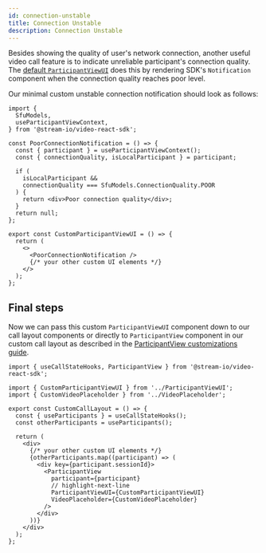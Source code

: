 ```yaml
---
id: connection-unstable
title: Connection Unstable
description: Connection Unstable
---
```


Besides showing the quality of user's network connection, another useful video call feature is to indicate unreliable participant's connection quality. The [default `ParticipantViewUI`](../../ui-components/core/participant-view) does this by rendering SDK's `Notification` component when the connection quality reaches poor level.

Our minimal custom unstable connection notification should look as follows:

```tsx
import {
  SfuModels,
  useParticipantViewContext,
} from '@stream-io/video-react-sdk';

const PoorConnectionNotification = () => {
  const { participant } = useParticipantViewContext();
  const { connectionQuality, isLocalParticipant } = participant;

  if (
    isLocalParticipant &&
    connectionQuality === SfuModels.ConnectionQuality.POOR
  ) {
    return <div>Poor connection quality</div>;
  }
  return null;
};

export const CustomParticipantViewUI = () => {
  return (
    <>
      <PoorConnectionNotification />
      {/* your other custom UI elements */}
    </>
  );
};
```

## Final steps

Now we can pass this custom `ParticipantViewUI` component down to our call layout components or directly to `ParticipantView` component in our custom call layout as described in the [ParticipantView customizations guide](../participant-view-customizations).

```tsx
import { useCallStateHooks, ParticipantView } from '@stream-io/video-react-sdk';

import { CustomParticipantViewUI } from '../ParticipantViewUI';
import { CustomVideoPlaceholder } from '../VideoPlaceholder';

export const CustomCallLayout = () => {
  const { useParticipants } = useCallStateHooks();
  const otherParticipants = useParticipants();

  return (
    <div>
      {/* your other custom UI elements */}
      {otherParticipants.map((participant) => (
        <div key={participant.sessionId}>
          <ParticipantView
            participant={participant}
            // highlight-next-line
            ParticipantViewUI={CustomParticipantViewUI}
            VideoPlaceholder={CustomVideoPlaceholder}
          />
        </div>
      ))}
    </div>
  );
};
```
